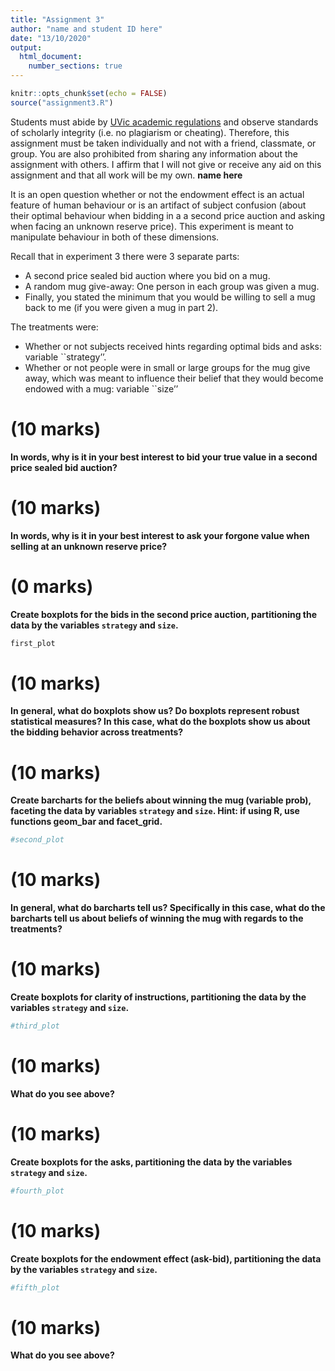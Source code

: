```yaml
---
title: "Assignment 3"
author: "name and student ID here"
date: "13/10/2020"
output: 
  html_document:
    number_sections: true
---
```


```r
knitr::opts_chunk$set(echo = FALSE)
source("assignment3.R")
```

Students must abide by  [UVic
  academic regulations](https://www.uvic.ca/calendar/undergrad/index.php#/policy/Sk_0xsM_V?bc=true&bcCurrent=08%20-%20Policy%20on%20Academic%20Integrity&bcGroup=Undergraduate%20Academic%20Regulations&bcItemType=policies)
 and observe standards of scholarly integrity
(i.e. no plagiarism or cheating). Therefore, this assignment must be
taken individually and not with a friend, classmate, or group. You are
also prohibited from sharing any information about the assignment with
others. I affirm that I will not give or receive any aid on this assignment 
and that all work will be my own. **name here**

It is an open question whether or not the endowment effect is an actual feature of human behaviour or is an artifact of subject confusion (about their optimal behaviour when bidding in a a second price auction and asking when facing an unknown reserve price).  This experiment is meant to manipulate behaviour in both of these dimensions. 

Recall that in experiment 3 there were 3 separate parts:

* A second price sealed bid auction where you bid on a mug.
* A random mug give-away: One person in each group was given a mug.
* Finally, you stated the minimum that you would be willing to sell a mug back to me (if you were given a mug in part 2).  

The treatments were:

* Whether or not subjects received hints regarding optimal bids and asks: variable ``strategy''.
* Whether or not people were in small or large groups for the mug give away, which was meant to influence their belief that they would become endowed with a mug: variable ``size''
  

# (10 marks)

**In words, why is it in your best interest to bid your true value in a second price sealed bid auction?**


# (10 marks)

**In words, why is it in your best interest to ask your forgone value when selling at an unknown reserve price?**


# (0 marks)

**Create boxplots for the bids in the second price auction, partitioning the data by the variables `strategy` and `size`.** 

```r
first_plot
```

# (10 marks)

**In general, what do boxplots show us? Do boxplots represent robust statistical measures?  In this case, what do the boxplots show us about the bidding behavior across treatments?**


# (10 marks)

**Create barcharts for the beliefs about winning the mug (variable prob), faceting the data by variables `strategy` and `size`. Hint: if using R, use functions geom_bar and facet_grid.**

```r
#second_plot
```


# (10 marks)

**In general, what do barcharts tell us? Specifically in this case, what do the barcharts tell us about beliefs of winning the mug with regards to the treatments?**



# (10 marks)

**Create boxplots for clarity of instructions, partitioning the data by the variables `strategy` and `size`.**

```r
#third_plot
```



# (10 marks)

**What do you see above?**

# (10 marks)

**Create boxplots for the asks, partitioning the data by the variables `strategy` and `size`.**

```r
#fourth_plot
```


# (10 marks)

**Create boxplots for the endowment effect (ask-bid), partitioning the data by the variables `strategy` and `size`.**

```r
#fifth_plot
```


# (10 marks)

**What do you see above?**


